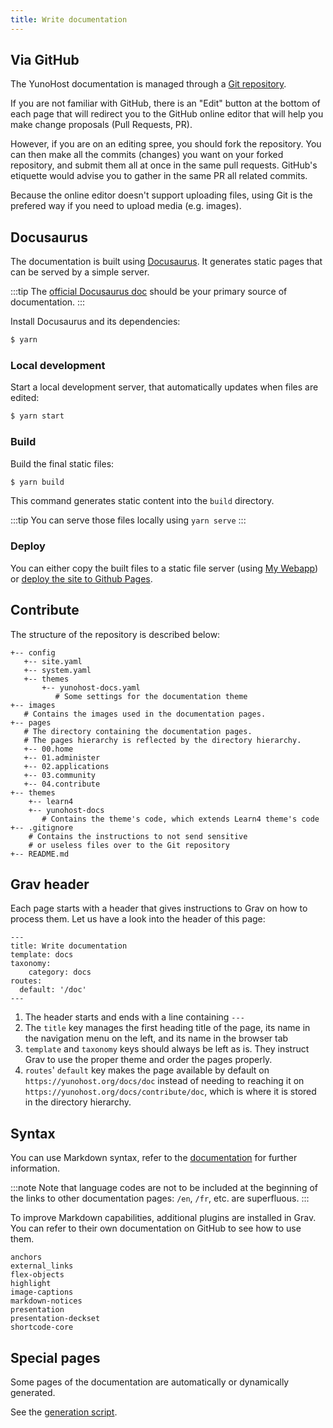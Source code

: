 ```yaml
---
title: Write documentation
---
```


## Via GitHub

The YunoHost documentation is managed through a [Git repository](https://github.com/YunoHost/doc).

If you are not familiar with GitHub, there is an "Edit" button at the bottom of each page that will redirect you to the GitHub online editor that will help you make change proposals (Pull Requests, PR).

However, if you are on an editing spree, you should fork the repository. You can then make all the commits (changes) you want on your forked repository, and submit them all at once in the same pull requests. GitHub's etiquette would advise you to gather in the same PR all related commits.

Because the online editor doesn't support uploading files, using Git is the prefered way if you need to upload media (e.g. images).

## Docusaurus

The documentation is built using [Docusaurus](https://docusaurus.io). It generates static pages that can be served by a simple server.

:::tip
The [official Docusaurus doc](https://docusaurus.io/docs/docs-introduction) should be your primary source of documentation.
:::

Install Docusaurus and its dependencies:

```bash
$ yarn
```

### Local development

Start a local development server, that automatically updates when files are edited:

```bash
$ yarn start
```

### Build

Build the final static files:

```bash
$ yarn build
```

This command generates static content into the `build` directory.

:::tip
You can serve those files locally using `yarn serve`
:::

### Deploy

You can either copy the built files to a static file server (using [My Webapp](https://apps.yunohost.org/app/my_webapp)) or [deploy the site to Github Pages](https://docusaurus.io/docs/deployment#deploying-to-github-pages).

## Contribute

The structure of the repository is described below:

```text
+-- config
   +-- site.yaml
   +-- system.yaml
   +-- themes
       +-- yunohost-docs.yaml
          # Some settings for the documentation theme
+-- images
   # Contains the images used in the documentation pages.
+-- pages
   # The directory containing the documentation pages.
   # The pages hierarchy is reflected by the directory hierarchy.
   +-- 00.home
   +-- 01.administer
   +-- 02.applications
   +-- 03.community
   +-- 04.contribute
+-- themes
    +-- learn4
    +-- yunohost-docs
       # Contains the theme's code, which extends Learn4 theme's code
+-- .gitignore
    # Contains the instructions to not send sensitive
    # or useless files over to the Git repository
+-- README.md
```

## Grav header

Each page starts with a header that gives instructions to Grav on how to process them. Let us have a look into the header of this page:

```text
---
title: Write documentation
template: docs
taxonomy:
    category: docs
routes:
  default: '/doc'
---

```

1. The header starts and ends with a line containing `---`
2. The `title` key manages the first heading title of the page, its name in the navigation menu on the left, and its name in the browser tab
3. `template` and `taxonomy` keys should always be left as is. They instruct Grav to use the proper theme and order the pages properly.
4. `routes`' `default` key makes the page available by default on `https://yunohost.org/docs/doc` instead of needing to reaching it on `https://yunohost.org/docs/contribute/doc`, which is where it is stored in the directory hierarchy.

## Syntax

You can use Markdown syntax, refer to the [documentation](/contribute/doc/markdown_guide) for further information.

:::note
Note that language codes are not to be included at the beginning of the links to other documentation pages: `/en`, `/fr`, etc. are superfluous.
:::

To improve Markdown capabilities, additional plugins are installed in Grav. You can refer to their own documentation on GitHub to see how to use them.

```text
anchors
external_links
flex-objects
highlight
image-captions
markdown-notices
presentation
presentation-deckset
shortcode-core
```

## Special pages

Some pages of the documentation are automatically or dynamically generated.

See the [generation script](/scripts/generate_docs.sh).
